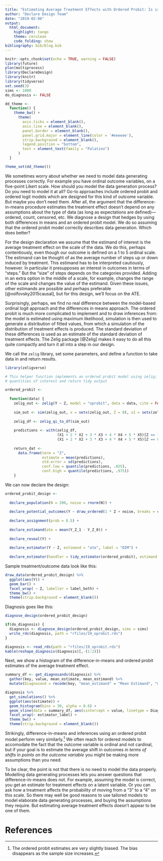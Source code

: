 ```yaml
---
title: "Estimating Average Treatment Effects with Ordered Probit: Is is worth it?"
author: "Declare Design Team"
date: "2019-02-06"
output:
  html_document:
    highlight: tango
    theme: cerulean
    code_folding: show
bibliography: bib/blog.bib
---
```


```r
knitr::opts_chunk$set(echo = TRUE, warning = FALSE)
library(future)
plan(multiprocess)
library(DeclareDesign)
library(knitr)
library(tidyverse)
set.seed(3)
sims <- 1000
do_diagnosis <- FALSE

dd_theme <-
  function() {
    theme_bw() +
      theme(
        axis.ticks = element_blank(),
        axis.line = element_blank(),
        panel.border = element_blank(),
        panel.grid.major = element_line(color = '#eeeeee'),
        strip.background = element_blank(),
        legend.position = "bottom",
        text = element_text(family = "Palatino")
      )
  }

theme_set(dd_theme())
```

We sometimes worry about whether we need to model data generating processes correctly. For example you have ordinal outcome variables, on a five-point Likert scale. How should you model the data generation process? Do you need to model it at all? Go-to approaches include ordered probit and ordered logit models which are designed for this kind of outcome variable. But maybe you don't need them. After all, the argument that the difference-in-means procedure estimates the treatment effect doesn't depend on any assumptions about the type of data (as long as expectations are defined)---ordered, count, censored, etc. We diagnose a design that hedges by using both differences in means and an ordered probit model. We do so assuming that the ordered probit model correctly describes data generation. Which does better?

For the design declaration we assume that the estimand of interest is the average treatment effect on the scale of the data. We do this, perhaps contentiously, even though our outcome is defined on a 1 to 5 ordinal scale. The estimand can be thought of as the average number of steps up or down induced by treatment.  This estimand has to be interpreted cautiously, however. In particular it presupposes an interest in outcomes in terms of "steps." But the "size" of steps depends on the categories provided. Adding in an extra option in the middle of a scale, for example,  changes the range of the scale and changes the value of the estimand. Given these issues, other estimands are possible and perhaps preferable [@volfovsky2015causal], but for this design, we'll focus on the ATE.

Surprisingly, perhaps, we find no real difference between the model-based ordinal logit approach and the differences in means approach. The ordered probit is much more complicated to implement and to draw inferences from: the model is estimated using maximum likelihood, simulation is then used to generate a distribution of fitted values, from which a simulation of the distribution of treatment effects is produced. The standard deviation of these differences is used as an estimate of the standard deviation of treatment effects. The Zelig package [@Zelig] makes it easy to do all this quite compactly and turn it all into a step in our design.  

We call the `zelig` library, set some parameters, and define a function to take data in and return results.

```r
library(zeligverse)

# This helper function implements an ordered probit model using zelig; calculates 
# quantities of interest and return tidy output

ordered_probit <-
  
  function(data) {
    zelig_out <- zelig(Y ~ Z, model = "oprobit", data = data, cite = FALSE)
    
    sim_out <- sim(zelig_out, x = setx(zelig_out, Z = 0), x1 = setx(zelig_out, Z = 1))
    
    zelig_df <- zelig_qi_to_df(sim_out)
    
    predictions <- with(zelig_df,
                        (X1 + 2 * X2 + 3 * X3 + 4 * X4 + 5 * X5)[Z == 1] -
                        (X1 + 2 * X2 + 3 * X3 + 4 * X4 + 5 * X5)[Z == 0])
    
    return_dat <-
      data.frame(term = "Z",
                 estimate = mean(predictions),
                 std.error = sd(predictions),
                 conf.low = quantile(predictions, .025),
                 conf.high = quantile(predictions, .975))
    }
```

<!-- (\@Zelig friends -- can you advise on how to get $p$ values after calculating quantities of interest with Zelig?) -->

We can now declare the design:

```r
ordered_probit_design <- 
  
  declare_population(N = 200, noise = rnorm(N)) + 
  
  declare_potential_outcomes(Y ~ draw_ordered(1 * Z + noise, breaks = c(0, 0.75, 1, 1.25))) +
  
  declare_assignment(prob = 0.5) +
  
  declare_estimand(ate = mean(Y_Z_1 - Y_Z_0)) +
  
  declare_reveal(Y) +
  
  declare_estimator(Y ~ Z, estimand = "ate", label = "DIM") +
  
  declare_estimator(handler = tidy_estimator(ordered_probit), estimand = "ate", label = "Ordered Probit")
```

Sample treatment/outcome data look like this:

```r
draw_data(ordered_probit_design) %>%
  ggplot(aes(Y)) +
  geom_bar() +
  facet_wrap( ~ Z, labeller = label_both) +
  theme_bw() +
  theme(strip.background = element_blank())
```


Diagnosis goes like this:

```r
diagnose_design(ordered_probit_design)
```

```r
if(do_diagnosis) {
  diagnosis <- diagnose_design(ordered_probit_design, sims = sims)
  write_rds(diagnosis, path = "rfiles/19_oprobit.rds")
}

diagnosis <- read_rds(path = "rfiles/19_oprobit.rds")
kable(reshape_diagnosis(diagnosis)[,-(1:2)])
```

Next, we show a histogram of the difference-in-means and ordered probit estimates of the average treatment effect.

```r
summary_df <- get_diagnosands(diagnosis) %>% 
  gather(key, value, mean_estimate, mean_estimand) %>% 
  mutate(Diagnosand = recode(key, "mean_estimand" = "Mean Estimand", "mean_estimate" = "Mean Estimate"))

diagnosis %>%
  get_simulations() %>%
  ggplot(aes(estimate)) +
  geom_histogram(bins = 30, alpha = 0.6) +
  geom_vline(data = summary_df, aes(xintercept = value, linetype = Diagnosand)) +
  facet_wrap(~ estimator_label) +
  theme_bw() +
  theme(strip.background = element_blank())
```

Strikingly, difference-in-means and inferences using an ordered probit model perform very similarly.^[The ordered probit estimates are very slightly biased. The bias disappears as the sample size increases.] We often reach for ordered models to accomodate the fact that the outcome variable is ordinal and not cardinal, but if your goal is to estimate the average shift in outcomes *in terms of shifts in points on the outcome variable* you might be making more assumptions than you need. 

To be clear, the point is not that there is no need to model the data properly. Modelling data generating processes lets you answer questions that difference-in-means does not. For example, assuming the model is correct, you get an estimate for treatment effects on a latent variable. Or you can ask how a treatment affects the probability of moving from a "3" to a "4" on this scale. So there may well be good reasons to use tailored models to model elaborate data generating processes, and buying the assumptions they require. But estimating average treatment effects doesn't appear to be one of them.

# References
